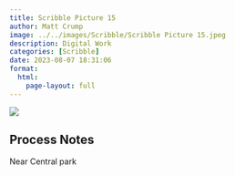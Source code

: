 ```yaml
---
title: Scribble Picture 15
author: Matt Crump
image: ../../images/Scribble/Scribble Picture 15.jpeg
description: Digital Work
categories: [Scribble]
date: 2023-08-07 18:31:06
format:
  html:
    page-layout: full
---
```


![](../../images/Scribble/Scribble Picture 15.jpeg)

## Process Notes

Near Central park
